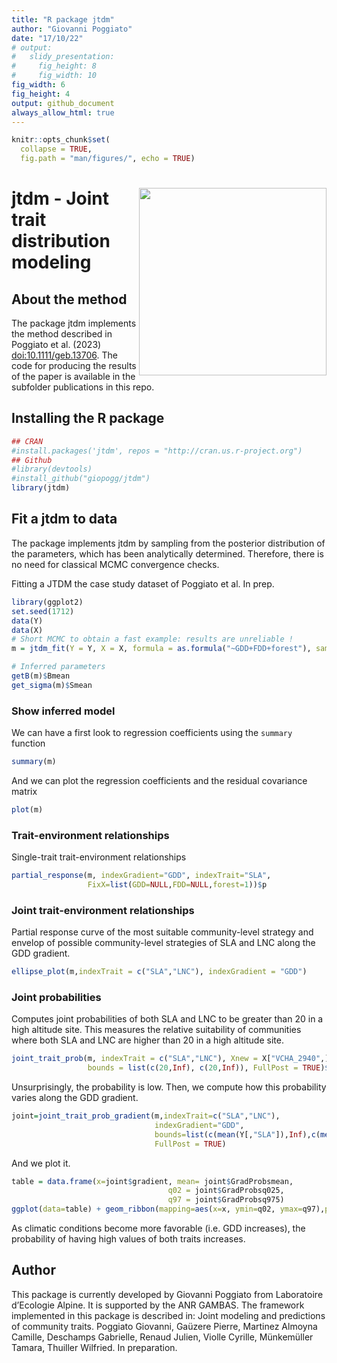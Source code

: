 ```yaml
---
title: "R package jtdm"
author: "Giovanni Poggiato"
date: "17/10/22"
# output: 
#   slidy_presentation: 
#     fig_height: 8
#     fig_width: 10
fig_width: 6 
fig_height: 4 
output: github_document
always_allow_html: true
---
```

```r
knitr::opts_chunk$set(
  collapse = TRUE,
  fig.path = "man/figures/", echo = TRUE)

```
# <img src="man/figures/logo_jtdm.png" align="right" width="300px"/>

# jtdm - Joint trait distribution modeling

## About the method


The package jtdm implements the method described in Poggiato et al. (2023) <doi:10.1111/geb.13706>. The code for
producing the results of the paper is available in the subfolder
publications in this repo.

## Installing the R package

```r
## CRAN
#install.packages('jtdm', repos = "http://cran.us.r-project.org")
## Github
#library(devtools)
#install_github("giopogg/jtdm")
library(jtdm)
```

## Fit a jtdm to data

The package implements jtdm by sampling from the posterior distribution of the parameters, which has been analytically determined. Therefore, there is no need for classical MCMC convergence checks. 

Fitting a JTDM the case study dataset of Poggiato et al. In prep.

```r
library(ggplot2)
set.seed(1712)
data(Y)
data(X)
# Short MCMC to obtain a fast example: results are unreliable !
m = jtdm_fit(Y = Y, X = X, formula = as.formula("~GDD+FDD+forest"), sample = 1000)

# Inferred parameters
getB(m)$Bmean
get_sigma(m)$Smean 
```

### Show inferred model

We can have a first look to regression coefficients using the `summary` function

```r
summary(m)
```

And we can plot the regression coefficients and the residual covariance matrix
```r
plot(m)
```

### Trait-environment relationships

Single-trait trait-environment relationships
``` r
partial_response(m, indexGradient="GDD", indexTrait="SLA", 
                 FixX=list(GDD=NULL,FDD=NULL,forest=1))$p
```

### Joint trait-environment relationships
 
Partial response curve of the most suitable community-level strategy and envelop of possible community-level strategies of SLA and LNC along the GDD gradient.

```r
ellipse_plot(m,indexTrait = c("SLA","LNC"), indexGradient = "GDD")
```

### Joint probabilities
Computes joint probabilities of both SLA and LNC to be greater than 20 in a high altitude site. This measures the relative suitability of communities where both SLA and LNC are higher than 20 in a high altitude site.

```r
joint_trait_prob(m, indexTrait = c("SLA","LNC"), Xnew = X["VCHA_2940",],
                 bounds = list(c(20,Inf), c(20,Inf)), FullPost = TRUE)$PROBmean

```


Unsurprisingly, the probability is low. Then, we compute how this probability varies along the GDD gradient.
``` r
joint=joint_trait_prob_gradient(m,indexTrait=c("SLA","LNC"),
                                indexGradient="GDD",
                                bounds=list(c(mean(Y[,"SLA"]),Inf),c(mean(Y[,"SLA"]),Inf)),
                                FullPost = TRUE)
```


And we plot it.

```r
table = data.frame(x=joint$gradient, mean= joint$GradProbsmean,
                                   q02 = joint$GradProbsq025,
                                   q97 = joint$GradProbsq975)
ggplot(data=table) + geom_ribbon(mapping=aes(x=x, ymin=q02, ymax=q97),position = position_dodge(0.3), size=1,alpha=0.2) + geom_line(mapping=aes(x=x, y=mean), size=1, position=position_dodge(width=0.3),col="#F8766D") + xlab("GDD")  + theme_classic() +              ggtitle("Joint probability of SLA and LNC to be both greater than 10 as a function of GDD")
```


As climatic conditions become more favorable (i.e. GDD increases), the probability of having high values of both traits increases.

## Author
This package is currently developed by Giovanni Poggiato from Laboratoire d’Ecologie Alpine. It is supported by the ANR GAMBAS. The framework implemented in this package is described in: Joint modeling and predictions of community traits. Poggiato Giovanni, Gaüzere Pierre, Martinez Almoyna Camille, Deschamps Gabrielle, Renaud Julien, Violle Cyrille, Münkemüller Tamara, Thuiller Wilfried. In preparation.
